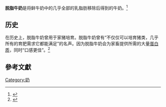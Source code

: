'''脱脂牛奶'''是将鲜牛奶中的几乎全部的乳脂肪移除后得到的牛奶。<ref>{{Cite web |url=http://www.accessdata.fda.gov/scripts/cdrh/cfdocs/cfcfr/CFRSearch.cfm?fr=133.189 |title=CFR - Code of Federal Regulations Title 21<!-- Bot generated title --> |accessdate=2014-04-10 |archive-date=2016-12-25 |archive-url=https://web.archive.org/web/20161225123301/http://www.accessdata.fda.gov/scripts/cdrh/cfdocs/cfCFR/CFRSearch.cfm?fr=133.189 |dead-url=no }}</ref>

== 历史 ==
在历史上，脱脂牛奶曾用于家猪培育。脱脂牛奶曾有“不仅仅可以培育猪类，几乎所有的育肥需求它都能满足”的名声。因为脱脂牛奶会为家畜提供所需的大量[[蛋白质|蛋白质]]，同时“口感更佳”。<ref>{{cite journal|last=Oliver|first=A. W.|coauthors=E. L. Potter|title=Fattening Pigs for Market|journal=Agricultural Experiment Station Bulletin|date=November 1930|issue=269|pages=14|url=http://scholarsarchive.library.oregonstate.edu/xmlui/bitstream/handle/1957/14694/StationBulletin269.pdf|accessdate=21 November 2012|archive-date=2013-11-05|archive-url=https://web.archive.org/web/20131105072904/http://scholarsarchive.library.oregonstate.edu/xmlui/bitstream/handle/1957/14694/StationBulletin269.pdf|dead-url=yes}}</ref>

==參考文獻==
{{reflist}}

[[Category:奶|Category:奶]]